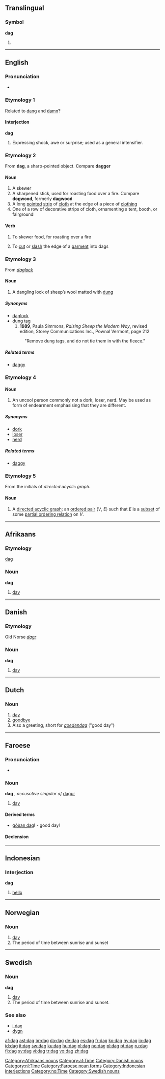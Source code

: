 {{see|Dag|dağ}}

==Translingual==
===Symbol===
'''dag'''

# {{SI-unit|deca|gram|[[mass]]}}

----

==English==

===Pronunciation===
*{{IPA|/dæɡ/}}
*:{{rhymes|æɡ}}

===Etymology 1===
Related to [[dang]] and [[damn]]?

====Interjection====
'''dag'''

# {{context|US|colloquial}} Expressing shock, awe or surprise; used as a general intensifier.

===Etymology 2===
From '''dag''', a sharp-pointed object. Compare '''dagger'''

====Noun====
{{en-noun}}

# A skewer
# A sharpened stick, used for roasting food over a fire. Compare '''dogwood''', formerly '''dagwood'''
# A long [[point]]ed [[strip]] of [[cloth]] at the edge of a piece of [[clothing]]
# One of a row of decorative strips of cloth, ornamenting a tent, booth, or fairground

====Verb====
{{en-verb|dag|g|ed}}

# {{transitive}} To skewer food, for roasting over a fire
# {{transitive}} To [[cut]] or [[slash]] the edge of a [[garment]] into dags

===Etymology 3===
From ''[[daglock]]''

====Noun====
{{en-noun}}
{{rfv}}
# A dangling lock of sheep’s wool matted with [[dung]]
 
=====Synonyms=====
*[[daglock]]
*[[dung tag]]
*# '''1989''', Paula Simmons, ''Raising Sheep the Modern Way'', revised edition, Storey Communications Inc., Pownal Vermont, page 212
*:"Remove dung tags, and do not tie them in with the fleece."

=====Related terms=====
*[[daggy]]

===Etymology 4===
{{back-form|daggy}}
{{rfv}}
====Noun====
{{en-noun}}

# {{context|Australian|_|slang|New Zealand|_|derogatory|_|slang}} An uncool person commonly not a dork, loser, nerd. May be used as form of endearment emphasising that they are different.

=====Synonyms=====
*[[dork]]
*[[loser]]
*[[nerd]]

=====Related terms=====
*[[daggy]]

===Etymology 5===
From the initials of ''directed acyclic graph''.

====Noun====
{{en-noun}}

# A [[directed acyclic graph]]; an [[ordered pair]] (''V'', ''E'') such that ''E'' is a [[subset]] of some [[partial ordering relation]] on ''V''.

----

==Afrikaans==

===Etymology===
{{D.}} [[#Dutch|dag]]

{{af-noun|dag|[[dae]]}}

===Noun===
'''dag'''

# [[day]]

[[Category:Afrikaans nouns]]
[[Category:af:Time]]

----

==Danish==

===Etymology===
Old Norse ''[[dagr]]''

===Noun===
'''dag''' {{g|Danish}}

# [[day]]

[[Category:Danish nouns]]

----

==Dutch==

===Noun===
{{nl-noun|g1=m|g2=f|pl=dagen|dim1=daagje|dim2=dagje}}

# [[day]]
# [[goodbye]]
# Also a greeting, short for ''[[goedendag]]'' ("good day")

[[Category:nl:Time]]

----

==Faroese==

===Pronunciation===
* {{IPA|[dɛaː]}}

===Noun===
'''dag''' {{m}}, ''accusative singular of'' [[dagur]]

# [[day]]

====Derived terms====
*[[góðan dag]]! - good day!

====Declension====
{{fo-decl-noun-m42|d|a|g|e|ø}}

[[Category:Faroese noun forms]]

----

==Indonesian==

===Interjection===
'''dag'''

# [[hello]]

[[Category:Indonesian interjections]]

----

==Norwegian==

===Noun===
{{no-noun-m1|dag}}

# [[day]]
# The period of time between sunrise and sunset

[[Category:no:Time]]

----

==Swedish==
{{sv-noun|gender=Common|dag|dagen|dagar|dagarna|dags|dagens|dagars|dagarnas}}

===Noun===
'''dag''' {{c}}

# [[day]]
# The period of time between sunrise and sunset.

===See also===
*[[i dag]]
*[[dygn]]

[[Category:Swedish nouns]]

[[af:dag]]
[[ast:dag]]
[[br:dag]]
[[da:dag]]
[[de:dag]]
[[es:dag]]
[[fr:dag]]
[[ko:dag]]
[[hy:dag]]
[[io:dag]]
[[id:dag]]
[[it:dag]]
[[sw:dag]]
[[ku:dag]]
[[hu:dag]]
[[nl:dag]]
[[no:dag]]
[[pl:dag]]
[[pt:dag]]
[[ru:dag]]
[[fi:dag]]
[[sv:dag]]
[[vi:dag]]
[[tr:dag]]
[[vo:dag]]
[[zh:dag]]